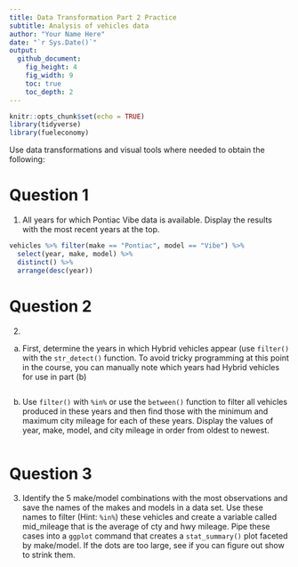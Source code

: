 ```yaml
---
title: Data Transformation Part 2 Practice
subtitle: Analysis of vehicles data
author: "Your Name Here"
date: "`r Sys.Date()`"
output: 
  github_document: 
    fig_height: 4
    fig_width: 9
    toc: true
    toc_depth: 2
---
```



```r
knitr::opts_chunk$set(echo = TRUE)
library(tidyverse)
library(fueleconomy)  
```

Use data transformations and visual tools where needed to obtain the following:

# Question 1  

1. All years for which Pontiac Vibe data is available. Display the results with the most recent years at the top.  

```r
vehicles %>% filter(make == "Pontiac", model == "Vibe") %>%
  select(year, make, model) %>%
  distinct() %>%
  arrange(desc(year))
```

# Question 2  

2. 

a. First, determine the years in which Hybrid vehicles appear (use `filter()` with the `str_detect()` function. To avoid tricky programming at this point in the course, you can manually note which years had Hybrid vehicles for use in part (b)

```r

```


b. Use `filter()` with `%in%` or use the `between()` function to filter all vehicles produced in these years and then find those with the minimum and maximum city mileage for each of these years. Display the values of year, make, model, and city mileage in order from oldest to newest.  

```r

```

# Question 3  

3. Identify the 5 make/model combinations with the most observations and save the names of the makes and models in a data set. Use these names to filter (Hint: `%in%`) these vehicles and create a variable called mid_mileage that is the average of cty and hwy mileage. Pipe these cases into a `ggplot` command that creates a `stat_summary()` plot faceted by make/model. If the dots are too large, see if you can figure out show to strink them.  

```r


```

